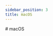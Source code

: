 ```yaml
---
sidebar_position: 3
title: macOS
---
```



<Fragment>
  # <MacOsIcon /> macOS
</Fragment>

<Title
  pre={['🔧 Installation<', '👁️‍🗨️ Visualisation']}
  title={'macOS'}
  version={VERSION}
/>

## 🛠️ Procedure

<ol>
  <li>
    {'Download '}
    <VisualisationLink
      version={VERSION}
      system={'macos'}
      size={SIZES.macos}
    />
  </li>
  <li>Double-click to mount as external disk</li>
  <li>Drag and drop the application to your `Applications` folder</li>
</ol>

## 🗑️ Uninstallation

Delete the sound-scape-explorer application

## ⏭️ Next Step

Proceed to the 🏃 [Getting started](../../getting-started/) documentation.
